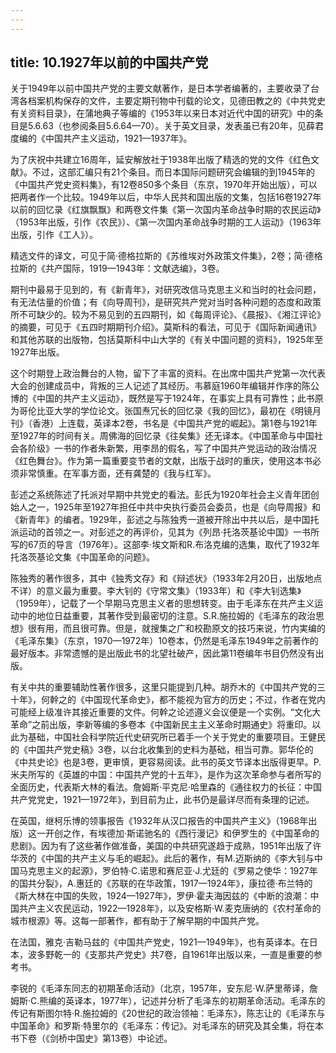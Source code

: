 ```yaml
---
---
---
```

title: 10.1927年以前的中国共产党
---



关于1949年以前中国共产党的主要文献著作，是日本学者编著的，主要收录了台湾各档案机构保存的文件，主要定期刊物中刊载的论文，见德田教之的《中共党史有关资料目录》，在蒲地典子等编的《1953年以来日本对近代中国的研究》中的条目是5.6.63（也参阅条目5.6.64—70）。关于英文目录，发表虽已有20年，见薛君度编的《中国共产主义运动，1921—1937年》。

为了庆祝中共建立16周年，延安解放社于1938年出版了精选的党的文件《红色文献》。不过，这部汇编只有21个条目。而日本国际问题研究会编辑的到1945年的《中国共产党史资料集》，有12卷850多个条目（东京，1970年开始出版），可以把两者作一个比较。1949年以后，中华人民共和国出版的文集，包括16卷1927年以前的回忆录《红旗飘飘》和两卷文件集《第一次国内革命战争时期的农民运动》（1953年出版，引作《农民》）、《第一次国内革命战争时期的工人运动》（1963年出版，引作《工人》）。

精选文件的译文，可见于简·德格拉斯的《苏维埃对外政策文件集》，2卷；简·德格拉斯的《共产国际，1919—1943年：文献选编》，3卷。

期刊中最易于见到的，有《新青年》，对研究改信马克思主义和当时的社会问题，有无法估量的价值；有《向导周刊》，是研究共产党对当时各种问题的态度和政策所不可缺少的。较为不易见到的五四期刊，如《每周评论》、《晨报》、《湘江评论》的摘要，可见于《五四时期期刊介绍》。莫斯科的看法，可见于《国际新闻通讯》和其他苏联的出版物，包括莫斯科中山大学的《有关中国问题的资料》，1925年至1927年出版。

这个时期登上政治舞台的人物，留下了丰富的资料。在出席中国共产党第一次代表大会的创建成员中，背叛的三人记述了其经历。韦慕庭1960年编辑并作序的陈公博的《中国的共产主义运动》，既然是写于1924年，在事实上具有可靠性；此书原为哥伦比亚大学的学位论文。张国焘冗长的回忆录《我的回忆》，最初在《明镜月刊》（香港）上连载，英译本2卷，书名是《中国共产党的崛起》。第1卷与1921年至1927年的时间有关。周佛海的回忆录《往矣集》还无译本。《中国革命与中国社会各阶级》一书的作者朱新繁，用李昂的假名，写了中国共产党运动的政治情况《红色舞台》。作为第一篇重要变节者的文献，出版于战时的重庆，使用这本书必须非常慎重。在军事方面，还有龚楚的《我与红军》。

彭述之系统陈述了托派对早期中共党史的看法。彭氏为1920年社会主义青年团创始人之一，1925年至1927年担任中共中央执行委员会委员，也是《向导周报》和《新青年》的编者。1929年，彭述之与陈独秀一道被开除出中共以后，是中国托派运动的首领之一。对彭述之的再评价，见其为《列昂·托洛茨基论中国》一书所写的67页的导言（1976年）。这部李·埃文斯和R.布洛克编的选集，取代了1932年托洛茨基论文集《中国革命的问题》。

陈独秀的著作很多，其中《独秀文存》和《辩述状》（1933年2月20日，出版地点不详）的意义最为重要。李大钊的《守常文集》（1933年）和《李大钊选集》（1959年），记载了一个早期马克思主义者的思想转变。由于毛泽东在共产主义运动中的地位日益重要，其著作受到最密切的注意。S.R.施拉姆的《毛泽东的政治思想》很有用，而且很可靠。但是，就搜集之广和校勘原文的技巧来说，竹内実编的《毛泽东集》（东京，1970—1972年）10卷本，仍然是毛泽东1949年之前著作的最好版本。非常遗憾的是出版此书的北望社破产，因此第11卷编年书目仍然没有出版。

有关中共的重要辅助性著作很多，这里只能提到几种。胡乔木的《中国共产党的三十年》，何幹之的《中国现代革命史》，都不能视为官方的历史；不过，作者在党内可能经上级准许其接近重要的文件。何幹之论述遵义会议便是一个实例。“文化大革命”之前出版，李新等编的多卷本《中国新民主主义革命时期通史》将重印。以此为基础，中国社会科学院近代史研究所已着手一个关于党史的重要项目。王健民的《中国共产党史稿》3卷，以台北收集到的史料为基础，相当可靠。郭华伦的《中共史论》也是3卷，更审慎，更容易阅读。此书的英文节译本出版得更早。P.米夫所写的《英雄的中国：中国共产党的十五年》，是作为这次革命参与者所写的全面历史，代表斯大林的看法。詹姆斯·平克尼·哈里森的《通往权力的长征：中国共产党党史，1921—1972年》，到目前为止，此书仍是最详尽而有条理的记述。

在英国，继柯乐博的领事报告《1932年从汉口报告的中国共产主义》（1968年出版）这一开创之作，有埃德加·斯诺驰名的《西行漫记》和伊罗生的《中国革命的悲剧》。因为有了这些著作做准备，美国的中共研究遂趋于成熟，1951年出版了许华茨的《中国的共产主义与毛的崛起》。此后的著作，有M.迈斯纳的《李大钊与中国马克思主义的起源》，罗伯特·C.诺思和赛尼亚·J.尤廷的《罗易之使华：1927年的国共分裂》，A.惠廷的《苏联的在华政策，1917—1924年》，康拉德·布兰特的《斯大林在中国的失败，1924—1927年》，罗伊·霍夫海因兹的《中断的浪潮：中国共产主义农民运动，1922—1928年》，以及安格斯·W.麦克唐纳的《农村革命的城市根源》等。这每一部著作，都有助于了解早期的中国共产党。

在法国，雅克·吉勒马兹的《中国共产党史，1921—1949年》，也有英译本。在日本，波多野乾一的《支那共产党史》共7卷，自1961年出版以来，一直是重要的参考书。

李锐的《毛泽东同志的初期革命活动》（北京，1957年，安东尼·W.萨里蒂译，詹姆斯·C.熊编的英译本，1977年），记述并分析了毛泽东的初期革命活动。毛泽东的传记有斯图尔特·R.施拉姆的《20世纪的政治领袖：毛泽东》，陈志让的《毛泽东与中国革命》和罗斯·特里尔的《毛泽东：传记》。对毛泽东的研究及其全集，将在本书下卷（《剑桥中国史》第13卷）中论述。